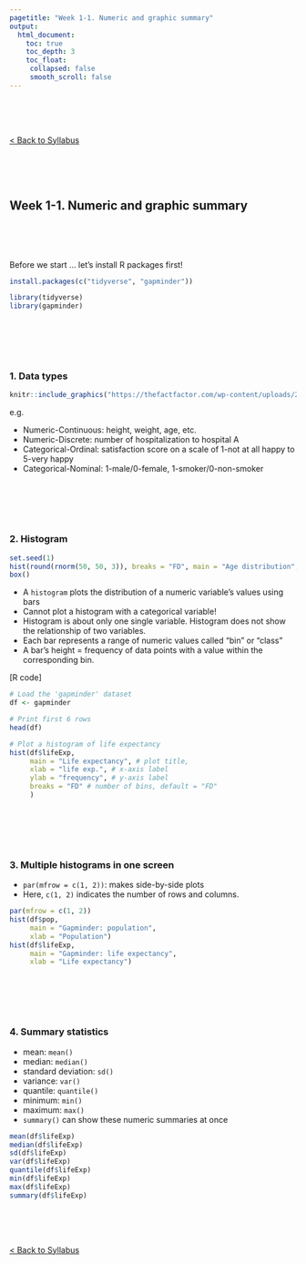 ```yaml
---
pagetitle: "Week 1-1. Numeric and graphic summary"
output:
  html_document:
    toc: true
    toc_depth: 3
    toc_float:
     collapsed: false
     smooth_scroll: false
---
```


<!-- <link rel="stylesheet" href="styles.css" type="text/css"> -->

<br><br><br>

[< Back to Syllabus](toc.html)

<br><br><br>



## Week 1-1. Numeric and graphic summary

<br><br><br>

Before we start ... let's install R packages first!

```r
install.packages(c("tidyverse", "gapminder"))
```

```r
library(tidyverse)
library(gapminder)
```


<br><br><br><br>

### 1. Data types

```r
knitr::include_graphics("https://thefactfactor.com/wp-content/uploads/2019/06/Variables.png")
```

e.g.

- Numeric-Continuous: height, weight, age, etc.
- Numeric-Discrete: number of hospitalization to hospital A
- Categorical-Ordinal: satisfaction score on a scale of 1-not at all happy to 5-very happy
- Categorical-Nominal: 1-male/0-female, 1-smoker/0-non-smoker

<br><br><br><br>


### 2. Histogram

```r
set.seed(1)
hist(round(rnorm(50, 50, 3)), breaks = "FD", main = "Age distribution", xlab = "Age")
box()
```

- A `histogram` plots the distribution of a numeric variable's values using bars
- Cannot plot a histogram with a categorical variable!
- Histogram is about only one single variable. Histogram does not show the relationship of two variables.
- Each bar represents a range of numeric values called "bin" or "class"
- A bar's height = frequency of data points with a value within the corresponding bin.


[R code]

```r
# Load the 'gapminder' dataset 
df <- gapminder

# Print first 6 rows
head(df)

# Plot a histogram of life expectancy
hist(df$lifeExp, 
     main = "Life expectancy", # plot title,
     xlab = "life exp.", # x-axis label
     ylab = "frequency", # y-axis label
     breaks = "FD" # number of bins, default = "FD"
     )
```

<br><br><br><br>

### 3. Multiple histograms in one screen

- `par(mfrow = c(1, 2))`: makes side-by-side plots
- Here, `c(1, 2)` indicates the number of rows and columns.

```r
par(mfrow = c(1, 2))
hist(df$pop, 
     main = "Gapminder: population", 
     xlab = "Population")
hist(df$lifeExp, 
     main = "Gapminder: life expectancy", 
     xlab = "Life expectancy")
```

<br><br><br><br>

### 4. Summary statistics

- mean: `mean()`
- median: `median()`
- standard deviation: `sd()`
- variance: `var()`
- quantile: `quantile()`
- minimum: `min()`
- maximum: `max()`
- `summary()` can show these numeric summaries at once

```r
mean(df$lifeExp)
median(df$lifeExp)
sd(df$lifeExp)
var(df$lifeExp)
quantile(df$lifeExp)
min(df$lifeExp)
max(df$lifeExp)
summary(df$lifeExp)
```

<br><br><br>

[< Back to Syllabus](toc.html)

<br><br><br>